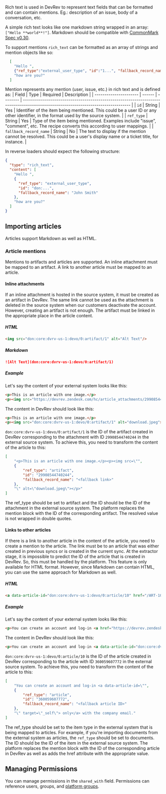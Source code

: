 
Rich text is used in DevRev to represent text fields that can be formatted and can contain mentions. Eg.: description of an issue, body of a conversation, etc.

A simple rich text looks like one markdown string wrapped in an array: `["Hello **world**!"]`.
Markdown should be compatible with [CommonMark Spec v0.30](https://spec.commonmark.org/0.30).

To support mentions `rich_text` can be formatted as an array of strings and mention objects like so:  
```json
  [
    "Hello ", 
    {"ref_type":"external_user_type", "id":"1...", "fallback_record_name": "John Doe"}, 
    "how are you?"
  ]
  ```


Mention represents any mention (user, issue, etc.) in rich text and is defined as:
  | Field                  | Type   | Required | Description                                                                                                                          |
  | ---------------------- | ------ | -------- | ------------------------------------------------------------------------------------------------------------------------------------ |
  | `id`                   | String | Yes      | Identifier of the item being mentioned. This could be a user ID or any other identifier, in the format used by the source system.    |
  | `ref_type`             | String | Yes      | Type of the item being mentioned. Examples include "issue", "comment", etc. The recipe converts this according to user mappings. |
  | `fallback_record_name` | String | No       | The text to display if the mention cannot be resolved. This could be a user's display name or a ticket title, for instance.          |

In reverse loaders should expect the following structure:
  ```json
  {
    "type": "rich_text",
    "content": [
      "Hello ",
      {
        "ref_type": "external_user_type",
        "id": "don:...",
        "fallback_record_name": "John Smith"
      },
      "how are you?"
    ]
  }
  ```


## Importing articles

Articles support Markdown as well as HTML.

### Article mentions

Mentions to artifacts and articles are supported. An inline attachment must be mapped to an artifact. A link to another article must be mapped to an article.

#### Inline attachments
If an inline attachment is hosted in the source system, it must be created as an artifact in DevRev. The same link cannot be used as the attachment is deleted in the source system when our customers deactivate the account. However, creating an artifact is not enough. The artifact must be linked in the appropriate place in the article content. 

##### HTML
```html
<img src="don:core:dvrv-us-1:devo/0:artifact/1" alt="Alt Text"/>
```

##### Markdown
```markdown
![Alt Text](don:core:dvrv-us-1:devo/0:artifact/1)
```

##### Example
Let's say the content of your external system looks like this:
```html
<p>This is an article with one image.</p>
<p><img src="https://devrev.zendesk.com/hc/article_attachments/29908544740244" alt="download.jpeg"></p>
```

The content in DevRev should look like this:
```html
<p>This is an article with one image.</p>
<p><img src="don:core:dvrv-us-1:devo/0:artifact/1" alt="download.jpeg"></p>
```

`don:core:dvrv-us-1:devo/0:artifact/1` is the ID of the artifact created in DevRev corresponding to the attachment with ID `29908544740244` in the external source system.
To achieve this, you need to transform the content of the article to this:
```json
[ 
    "<p>This is an article with one image.</p><p><img src=\"",
    {
        "ref_type": "artifact",
        "id": "29908544740244",
        "fallback_record_name": "<fallback link>"
    },
    "\" alt=\"download.jpeg\"></p>" 
]
```
The ref_type should be set to artifact and the ID should be the ID of the attachment in the external source system. The platform replaces the mention block with the ID of the corresponding artifact. The resolved value is not wrapped in double quotes.

#### Links to other articles
If there is a link to another article in the content of the article, you need to create a mention to the article. The link must be to an article that was either created in previous syncs or is created in the current sync. At the extractor stage, it is impossible to predict the ID of the article that is created in DevRev. So, this must be handled by the platform. This feature is only available for HTML format. However, since Markdown can contain HTML, you can use the same approach for Markdown as well.

##### HTML
```html
<a data-article-id="don:core:dvrv-us-1:devo/0:article/10" href="/ART-10" target="_self">Contact our Support Team</a>
```

##### Example
Let's say the content of your external system looks like this:
```html
<p>You can create an account and log-in <a href="https://devrev.zendesk.com/hc/en-us/articles/360059607772" target="_self">only</a> with the company email.
```

The content in DevRev should look like this:
```html
<p>You can create an account and log-in <a data-article-id="don:core:dvrv-us-1:devo/0:article/10" href="/ART-10" target="_self">only</a> with the company email.
```

`don:core:dvrv-us-1:devo/0:article/10` is the ID of the article created in DevRev corresponding to the article with ID `360059607772` in the external source system.
To achieve this, you need to transform the content of the article to this:
```json
[
    "You can create an account and log-in <a data-article-id=\"",
    {
        "ref_type": "article",
        "id": "360059607772",
        "fallback_record_name": "<fallback article ID>"
    },
    "\" target=\"_self\"> only</a> with the company email."
]
```
The ref_type should be set to the item type in the external system that is being mapped to articles. For example, if you're importing documents from the external system as articles, the `ref_type` should be set to documents. The ID should be the ID of the item in the external source system. The platform replaces the mention block with the ID of the corresponding article in DevRev as well as adds the href attribute with the appropriate value.

## Managing Permissions

You can manage permissions in the `shared_with` field. Permissions can reference users, groups, and [platform groups](./platform_groups.md).
